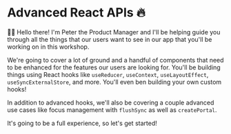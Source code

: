 # Advanced React APIs 🔥

👨‍💼 Hello there! I'm Peter the Product Manager and I'll be helping guide you
through all the things that our users want to see in our app that you'll be
working on in this workshop.

We're going to cover a lot of ground and a handful of components that need to be
enhanced for the features our users are looking for. You'll be building things
using React hooks like `useReducer`, `useContext`, `useLayoutEffect`,
`useSyncExternalStore`, and more. You'll even ben building your own custom
hooks!

In addition to advanced hooks, we'll also be covering a couple advanced use
cases like focus management with `flushSync` as well as `createPortal`.

It's going to be a full experience, so let's get started!
